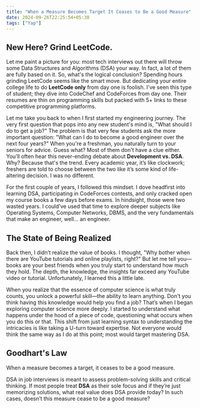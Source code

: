 ---
title: "When a Measure Becomes Target It Ceases to Be a Good Measure"
date: 2024-09-26T22:25:54+05:30
tags: ["Yap"]
---

## New Here? Grind LeetCode.

Let me paint a picture for you: most tech interviews out there will throw some Data Structures and Algorithms (DSA) your way. In fact, a lot of them are fully based on it. So, what's the logical conclusion? Spending hours grinding LeetCode seems like the smart move. But dedicating your entire college life to do **LeetCode only** from day one is foolish. I've seen this type of student; they dive into CodeChef and CodeForces from day one. Their resumes are thin on programming skills but packed with 5+ links to these competitive programming platforms.

Let me take you back to when I first started my engineering journey. The very first question that pops into any new student's mind is, "What should I do to get a job?" The problem is that very few students ask the more important question: "What can I do to become a good engineer over the next four years?" When you're a freshman, you naturally turn to your seniors for advice. Guess what? Most of them don't have a clue either. You’ll often hear this never-ending debate about **Development vs. DSA**. Why? Because that's the trend. Every academic year, it’s like clockwork; freshers are told to choose between the two like it’s some kind of life-altering decision. I was no different.

For the first couple of years, I followed this mindset. I dove headfirst into learning DSA, participating in CodeForces contests, and only cracked open my course books a few days before exams. In hindsight, those were two wasted years. I could've used that time to explore deeper subjects like Operating Systems, Computer Networks, DBMS, and the very fundamentals that make an engineer, well... an engineer.

## The State of Being Realized

Back then, I didn’t realize the value of books. I thought, "Why bother when there are YouTube tutorials and online playlists, right?" But let me tell you—books are your best friends when you truly start to understand how much they hold. The depth, the knowledge, the insights far exceed any YouTube video or tutorial. Unfortunately, I learned this a little late.

When you realize that the essence of computer science is what truly counts, you unlock a powerful skill—the ability to learn anything. Don't you think having this knowledge would help you find a job? That’s when I began exploring computer science more deeply. I started to understand what happens under the hood of a piece of code, questioning what occurs when you do this or that. This shift from just learning syntax to understanding the intricacies is like taking a U-turn toward expertise. Not everyone would think the same way as I do at this point; most would target mastering DSA.

## Goodhart's Law

When a measure becomes a target, it ceases to be a good measure.

DSA in job interviews is meant to assess problem-solving skills and critical thinking. If most people treat **DSA** as their sole focus and if they’re just memorizing solutions, what real value does DSA provide today? In such cases, doesn’t this measure cease to be a good measure?
